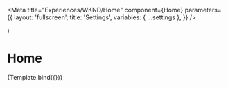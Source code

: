 
<Meta
  title="Experiences/WKND/Home"
  component={Home}
  parameters={{
    layout: 'fullscreen',
    title: 'Settings',
    variables: { ...settings },
  }}
/>

  <App>
    <Home {...args} />
  </App>
)

# Home

<Canvas withSource="open">
  <Story name="Home" args={{}}>
    {Template.bind({})}
  </Story>
</Canvas>
